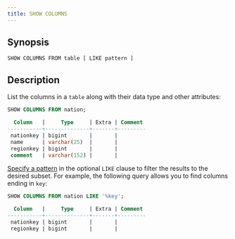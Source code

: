 ```yaml
---
title: SHOW COLUMNS
---
```


## Synopsis

```text
SHOW COLUMNS FROM table [ LIKE pattern ]
```

## Description

List the columns in a `table` along with their data type and other attributes:

```sql
SHOW COLUMNS FROM nation;
```

```sql
  Column   |     Type     | Extra | Comment
-----------+--------------+-------+---------
 nationkey | bigint       |       |
 name      | varchar(25)  |       |
 regionkey | bigint       |       |
 comment   | varchar(152) |       |
```

[Specify a pattern](/sql/functions/comparison#pattern-comparison-like) in the optional `LIKE` clause to
filter the results to the desired subset. For example, the following query
allows you to find columns ending in `key`:

```sql
SHOW COLUMNS FROM nation LIKE '%key';
```

```sql
  Column   |     Type     | Extra | Comment
-----------+--------------+-------+---------
 nationkey | bigint       |       |
 regionkey | bigint       |       |
```
